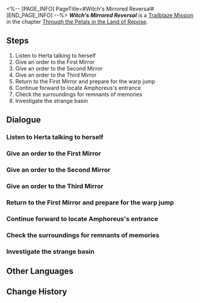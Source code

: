 <%-- [PAGE_INFO]
PageTitle=#Witch's Mirrored Reversal#
[END_PAGE_INFO] --%>
{{Stub|Dialogue.}}
{{Mission Infobox
|id            = 1040310
|title         = 
|image         = Mission Witch's Mirrored Reversal.png{{subst:void|<!--$UPLOAD:<<SpriteOutput/Chronicle/1040310.png>-<Mission Witch's Mirrored Reversal.png>-<Fate's Atlas Images>>-->}}
|type          = Trailblaze
|event_name    = 
|chapter       = Through the Petals in the Land of Repose
|requirements  = [[Trailblaze Mission]] ''[[Scholar, Let Us Meet Again Before the Gates of Truth]]'' completed
|summary       = After Welt and Sunday interrupted the audience with Nous, Herta took interest in Amphoreus, using the magic mirror to warp her "data spirit entity" into its entrance. Lygus soon appeared, invoking the threat of "Lord Ravager," warning Herta against treading further.
|characters    = Herta; Sunday; Trailblazer; Welt
|startLocation = [[Herta Space Station]] - [[Seclusion Zone]]
|world         = Herta Space Station
|area          = Seclusion Zone
|prev          = Scholar, Let Us Meet Again Before the Gates of Truth
|next          = 
|rewards       = Trailblaze EXP*200; Stellar Jade*20; Lost Crystal*3; Celestial Ambrosia*40; Elegy of Netherwing*1 { text = ''Elegy of Netherwing'' }; Credit*20,000
}}
'''''Witch's Mirrored Reversal''''' is a [[Trailblaze Mission]] in the chapter [[Through the Petals in the Land of Repose]].

==Steps==
# Listen to Herta talking to herself
# Give an order to the First Mirror
# Give an order to the Second Mirror
# Give an order to the Third Mirror
# Return to the First Mirror and prepare for the warp jump
# Continue forward to locate Amphoreus's entrance
# Check the surroundings for remnants of memories
# Investigate the strange basin

<!--
==Gameplay Notes==

--><!--
==Trial Character==

-->
==Dialogue==
{{Stub Dialogue}}
===Listen to Herta talking to herself{{subst:void|<!--104031002-->}}===
{{Mission Description|type=trailblaze|location=Seclusion Zone|Be grateful, Astral Express. Fortunately, Madam Herta is quite interested in Amphoreus and plans to conduct an on-the-ground investigation there.<br />Madam Herta, could you speak with me, the Fourth Mirror, a little more?}}
{{Dialogue Start}}
:{{tx}}
{{Dialogue End}}

===Give an order to the First Mirror{{subst:void|<!--104031003-->}}===
{{Dialogue Start}}
:{{tx}}
{{Dialogue End}}

===Give an order to the Second Mirror{{subst:void|<!--104031004-->}}===
{{Dialogue Start}}
:{{tx}}
{{Dialogue End}}

===Give an order to the Third Mirror{{subst:void|<!--104031005-->}}===
{{Dialogue Start}}
:{{tx}}
{{Dialogue End}}

===Return to the First Mirror and prepare for the warp jump{{subst:void|<!--104031006-->}}===
{{Dialogue Start}}
:{{tx}}
{{Dialogue End}}

===Continue forward to locate Amphoreus's entrance{{subst:void|<!--104031007-->}}===
{{Mission Description|type=trailblaze|location=Vortex of Genesis|update|Learn from this, Astral Express. Madam Herta doesn't need to traverse obstacles in the flesh to personally visit Amphoreus. She can immediately uncover the secrets of this unknown world with just a simple touch.<br />Don't ask me why I'm so sure &mdash; it's because I've been a Heritor for so long.}}
{{Dialogue Start}}
:{{tx}}
{{Dialogue End}}

===Check the surroundings for remnants of memories{{subst:void|<!--104031011-->}}===
{{Dialogue Start}}
:{{tx}}
{{Dialogue End}}

===Investigate the strange basin{{subst:void|<!--104031012-->}}===
{{Dialogue Start}}
:{{tx}}
{{Dialogue End}}

==Other Languages==
{{Other Languages
|en   = Witch's Mirrored Reversal
|zhs  = 魔女的镜中回天
|zht  = 魔女的鏡中迴天
|ja   = 魔女の鏡、廻天を見せよ
|ko   = 마녀의 거울 속 하늘 회귀
|es   = Retorno del espejo de la bruja
|fr   = Image miroir de la sorcière
|ru   = Зеркальное отражение ведьмы
|th   = กระจกผกผันของแม่มด
|vi   = Sự Xoay Chuyển Trong Gương Của Ma Nữ
|de   = Das Spiegelbild der Hexe
|id   = Menembus Langit Melalui Cermin Penyihir
|pt   = Reversão Espelhada da Bruxa
}}

==Change History==
{{Change History|3.2}}
